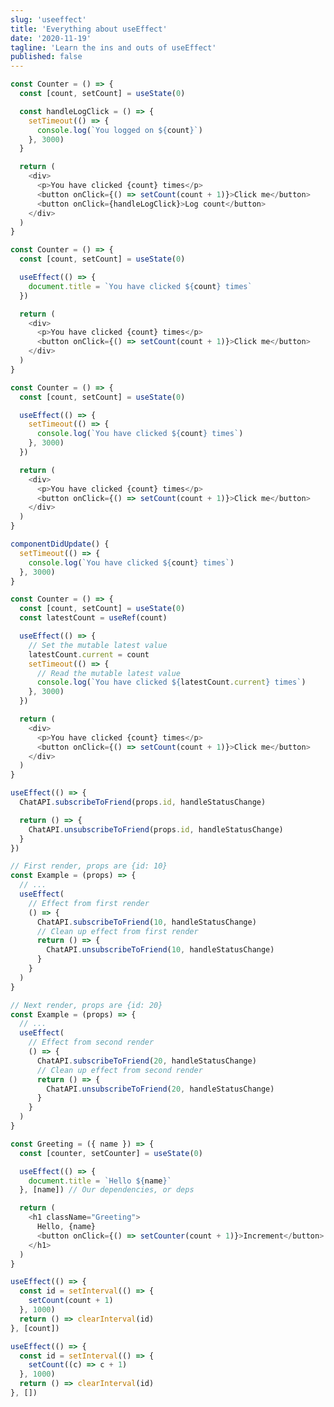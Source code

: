 ```yaml
---
slug: 'useeffect'
title: 'Everything about useEffect'
date: '2020-11-19'
tagline: 'Learn the ins and outs of useEffect'
published: false
---
```


```js
const Counter = () => {
  const [count, setCount] = useState(0)

  const handleLogClick = () => {
    setTimeout(() => {
      console.log(`You logged on ${count}`)
    }, 3000)
  }

  return (
    <div>
      <p>You have clicked {count} times</p>
      <button onClick={() => setCount(count + 1)}>Click me</button>
      <button onClick={handleLogClick}>Log count</button>
    </div>
  )
}
```

```js
const Counter = () => {
  const [count, setCount] = useState(0)

  useEffect(() => {
    document.title = `You have clicked ${count} times`
  })

  return (
    <div>
      <p>You have clicked {count} times</p>
      <button onClick={() => setCount(count + 1)}>Click me</button>
    </div>
  )
}
```

```js
const Counter = () => {
  const [count, setCount] = useState(0)

  useEffect(() => {
    setTimeout(() => {
      console.log(`You have clicked ${count} times`)
    }, 3000)
  })

  return (
    <div>
      <p>You have clicked {count} times</p>
      <button onClick={() => setCount(count + 1)}>Click me</button>
    </div>
  )
}
```

```js
componentDidUpdate() {
  setTimeout(() => {
    console.log(`You have clicked ${count} times`)
  }, 3000)
}
```

```js
const Counter = () => {
  const [count, setCount] = useState(0)
  const latestCount = useRef(count)

  useEffect(() => {
    // Set the mutable latest value
    latestCount.current = count
    setTimeout(() => {
      // Read the mutable latest value
      console.log(`You have clicked ${latestCount.current} times`)
    }, 3000)
  })

  return (
    <div>
      <p>You have clicked {count} times</p>
      <button onClick={() => setCount(count + 1)}>Click me</button>
    </div>
  )
}
```

```js
useEffect(() => {
  ChatAPI.subscribeToFriend(props.id, handleStatusChange)

  return () => {
    ChatAPI.unsubscribeToFriend(props.id, handleStatusChange)
  }
})
```

```js
// First render, props are {id: 10}
const Example = (props) => {
  // ...
  useEffect(
    // Effect from first render
    () => {
      ChatAPI.subscribeToFriend(10, handleStatusChange)
      // Clean up effect from first render
      return () => {
        ChatAPI.unsubscribeToFriend(10, handleStatusChange)
      }
    }
  )
}

// Next render, props are {id: 20}
const Example = (props) => {
  // ...
  useEffect(
    // Effect from second render
    () => {
      ChatAPI.subscribeToFriend(20, handleStatusChange)
      // Clean up effect from second render
      return () => {
        ChatAPI.unsubscribeToFriend(20, handleStatusChange)
      }
    }
  )
}
```

```js
const Greeting = ({ name }) => {
  const [counter, setCounter] = useState(0)

  useEffect(() => {
    document.title = `Hello ${name}`
  }, [name]) // Our dependencies, or deps

  return (
    <h1 className="Greeting">
      Hello, {name}
      <button onClick={() => setCounter(count + 1)}>Increment</button>
    </h1>
  )
}
```

```js
useEffect(() => {
  const id = setInterval(() => {
    setCount(count + 1)
  }, 1000)
  return () => clearInterval(id)
}, [count])
```

```js
useEffect(() => {
  const id = setInterval(() => {
    setCount((c) => c + 1)
  }, 1000)
  return () => clearInterval(id)
}, [])
```
